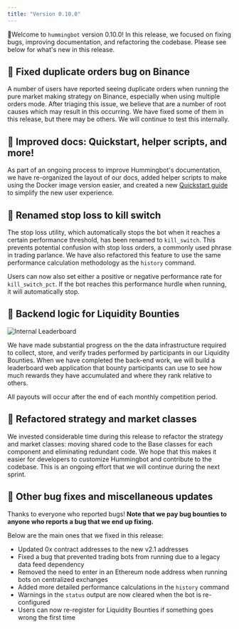 ```yaml
---
title: "Version 0.10.0"
---
```


🚀Welcome to `hummingbot` version 0.10.0! In this release, we focused on fixing bugs, improving documentation, and refactoring the codebase. Please see below for what's new in this release.

## 🐞 Fixed duplicate orders bug on Binance

A number of users have reported seeing duplicate orders when running the pure market making strategy on Binance, especially when using multiple orders mode. After triaging this issue, we believe that are a number of root causes which may result in this occurring. We have fixed some of them in this release, but there may be others. We will continue to test this internally.

## 📝 Improved docs: Quickstart, helper scripts, and more!

As part of an ongoing process to improve Hummingbot's documentation, we have re-organized the layout of our docs, added helper scripts to make using the Docker image version easier, and created a new [Quickstart guide](https://hummingbot.io/academy/quickstart/) to simplify the new user experience.

## 🛑 Renamed stop loss to kill switch

The stop loss utility, which automatically stops the bot when it reaches a certain performance threshold, has been renamed to `kill_switch`. This prevents potential confusion with stop loss orders, a commonly used phrase in trading parlance. We have also refactored this feature to use the same performance calculation methodology as the `history` command.

Users can now also set either a positive or negative performance rate for `kill_switch_pct`. If the bot reaches this performance hurdle when running, it will automatically stop.

## 🌊 Backend logic for Liquidity Bounties

![Internal Leaderboard](/img/liquidity_bounty.png)

We have made substantial progress on the the data infrastructure required to collect, store, and verify trades performed by participants in our Liquidity Bounties. When we have completed the back-end work, we will build a leaderboard web application that bounty participants can use to see how much rewards they have accumulated and where they rank relative to others.

All payouts will occur after the end of each monthly competition period.

## 🔗 Refactored strategy and market classes

We invested considerable time during this release to refactor the strategy and market classes: moving shared code to the Base classes for each component and eliminating redundant code. We hope that this makes it easier for developers to customize Hummingbot and contribute to the codebase. This is an ongoing effort that we will continue during the next sprint.

## 🐞 Other bug fixes and miscellaneous updates

Thanks to everyone who reported bugs! **Note that we pay bug bounties to anyone who reports a bug that we end up fixing.**

Below are the main ones that we fixed in this release:

- Updated 0x contract addresses to the new v2.1 addresses
- Fixed a bug that prevented trading bots from running due to a legacy data feed dependency
- Removed the need to enter in an Ethereum node address when running bots on centralized exchanges
- Added more detailed performance calculations in the `history` command
- Warnings in the `status` output are now cleared when the bot is re-configured
- Users can now re-register for Liquidity Bounties if something goes wrong the first time
